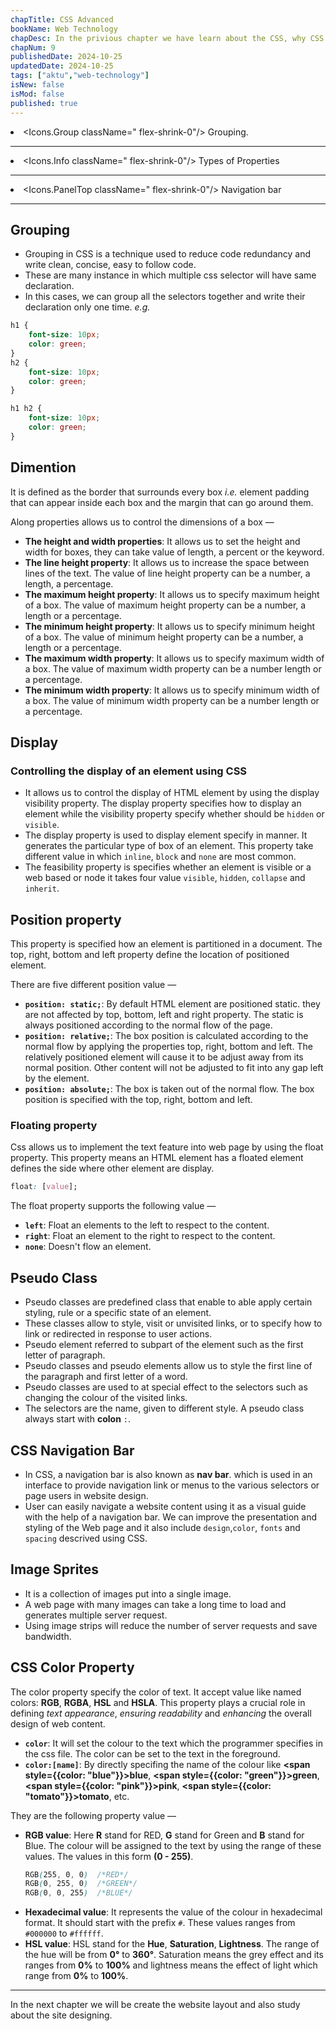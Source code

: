 ```yaml
---
chapTitle: CSS Advanced 
bookName: Web Technology
chapDesc: In the privious chapter we have learn about the CSS, why CSS is important for us as a programmer. Some basic syntax and selectors.
chapNum: 9
publishedDate: 2024-10-25
updatedDate: 2024-10-25
tags: ["aktu","web-technology"]
isNew: false
isMod: false
published: true
---
```


<ChapIntro><li className="flex gap-3"><Icons.Group className=" flex-shrink-0"/> Grouping. </li><hr className="my-2"/><li className="flex gap-3"><Icons.Info className=" flex-shrink-0"/> Types of Properties </li><hr className="my-2"/><li className="flex gap-3"><Icons.PanelTop className=" flex-shrink-0"/> Navigation bar </li></ChapIntro>

---
## Grouping
- Grouping in CSS is a technique used to reduce code redundancy and write clean, concise, easy to follow code.
- These are many instance in which multiple css selector will have same declaration.
- In this cases, we can group all the selectors together and write their declaration only one time. *e.g.*
```css title="normal"
h1 {
    font-size: 10px;
    color: green;
}
h2 {
    font-size: 10px;
    color: green;
}
```
```css title="grouping"
h1 h2 {
    font-size: 10px;
    color: green;
}
```

## Dimention
It is defined as the border that surrounds every box *i.e.* element padding that can appear inside each box and the margin that can go around them.

Along properties allows us to control the dimensions of a box &mdash;
- **The height and width properties**: It allows us to set the height and width for boxes, they can take value of length, a percent or the keyword.
- **The line height property**: It allows us to increase the space between lines of the text. The value of line height property can be a number, a length, a percentage.
- **The maximum height property**: It allows us to specify maximum height of a box. The value of maximum height property can be a number, a length or a percentage.
- **The minimum height property**: It allows us to specify minimum height of a box. The value of minimum height property can be a number, a length or a percentage.
- **The maximum width property**: It allows us to specify maximum width of a box. The value of maximum width property can be a number length or a percentage.
- **The minimum width property**: It allows us to specify minimum width of a box. The value of minimum width property can be a number length or a percentage.

## Display 
### Controlling the display of an element using CSS
- It allows us to control the display of HTML element by using the display visibility property. The display property specifies how to display an element while the visibility property specify whether should be ```hidden``` or ```visible```.
- The display property is used to display element specify in manner. It generates the particular type of box of an element. This property take different value in which ```inline```, ```block``` and ```none``` are most common.
- The feasibility property is specifies whether an element is visible or a web based or node it takes four value ```visible```, ```hidden```, ```collapse``` and ```inherit```.

## Position property
This property is specified how an element is partitioned in a document. The top, right, bottom and left property define the location of positioned element.

There are five different position value &mdash;
- **```position: static;```**: By default HTML element are positioned static. they are not affected by top, bottom, left and right property. The static is always positioned according to the normal flow of the page.
- **```position: relative;```**: The box position is calculated according to the normal flow by applying the properties top, right, bottom and left. The relatively positioned element will cause it to be adjust away from its normal position. Other content will not be adjusted to fit into any gap left by the element.
- **```position: absolute;```**: The box is taken out of the normal flow. The box position is specified with the top, right, bottom and left.

### Floating  property
Css allows us to implement the text feature into web page by using the float property. This property means an HTML element has a floated element defines the side where other element are display.
```css title="Syntax"
float: [value];
```
The float property supports the following value &mdash;
- **```left```**: Float an elements to the left to respect to the content.
- **```right```**: Float an element to the right to respect to the content.
- **```none```**: Doesn't flow an element.

## Pseudo Class
- Pseudo classes are predefined class that enable to able apply certain styling, rule or a specific state of an element.
- These classes allow to style, visit or unvisited links, or to specify how to link or redirected in response to user actions.
- Pseudo element referred to subpart of the element such as the first letter of paragraph.
- Pseudo classes and pseudo elements allow us to style the first line of the paragraph and first letter of a word.
- Pseudo classes are used to at special effect to the selectors such as changing the colour of the visited links.
- The selectors are the name, given to different style. A pseudo class always start with **colon** ```:```.

## CSS Navigation Bar
- In CSS, a navigation bar is also known as **nav bar**. which is used in an interface to provide navigation link or menus to the various selectors or page users in website design.
- User can easily navigate a website content using it as a visual guide with the help of a navigation bar. We can improve the presentation and styling of the Web page and it also include ```design```,```color```, ```fonts``` and ```spacing``` descrived using CSS.

## Image Sprites
- It is a collection of images put into a single image.
- A web page with many images can take a long time to load and generates multiple server request.
- Using image strips will reduce the number of server requests and save bandwidth.

## CSS Color Property 
The color property specify the color of text. It accept value like named colors: **RGB**, **RGBA**, **HSL** and **HSLA**. This property plays a crucial role in defining *text appearance*, *ensuring readability* and *enhancing* the overall design of web content.
- **```color```**: It will set the colour to the text which the programmer specifies in the css file. The color can be set to the text in the foreground.
- **```color:[name]```**: By directly specifing the name of the colour like **<span style={{color: "blue"}}>blue</span>**, **<span style={{color: "green"}}>green</span>**, **<span style={{color: "pink"}}>pink</span>**, **<span style={{color: "tomato"}}>tomato</span>**, etc.


They are the following property value &mdash;
- **RGB value**: Here **R** stand for RED, **G** stand for Green and **B** stand for Blue. The colour will be assigned to the text by using the range of these values. The values in this form **(0 - 255)**.
    ```css title="Syntax"
    RGB(255, 0, 0)  /*RED*/
    RGB(0, 255, 0)  /*GREEN*/
    RGB(0, 0, 255)  /*BLUE*/
    ```
- **Hexadecimal value**: It represents the value of the colour in hexadecimal format. It should start with the prefix ```#```. These values ranges from ```#000000``` to ```#ffffff```.
- **HSL value**: HSL stand for the **Hue**, **Saturation**, **Lightness**. The range of the hue will be from **0&deg;** to **360&deg;**. Saturation means the grey effect and its ranges from **0%** to **100%** and lightness means the effect of light which range from **0%** to **100%**.



---

<NextUp nextChap="10" nextChapName="Creating Page Layout" nextChapLink="/web-technology/creating-page-layout"> In the next chapter we will be create the website layout and also study about the site designing.</NextUp>
